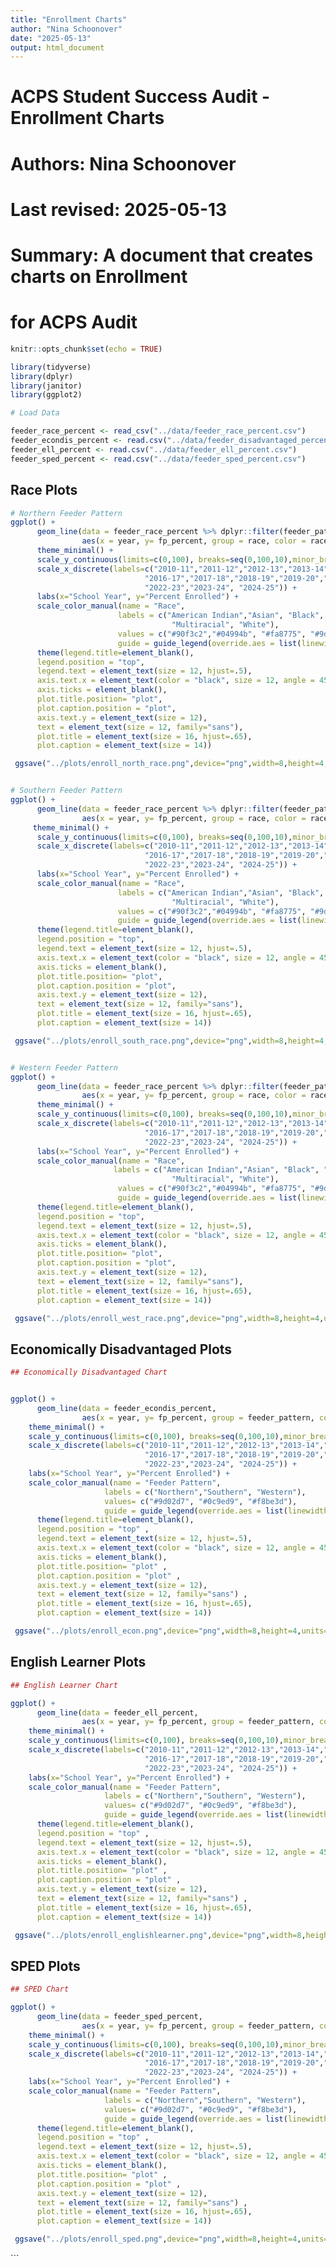 ```yaml
---
title: "Enrollment Charts"
author: "Nina Schoonover"
date: "2025-05-13"
output: html_document
---
```

###############################################################
# ACPS Student Success Audit - Enrollment Charts       
# Authors: Nina Schoonover     
# Last revised: 2025-05-13
# Summary: A document that creates charts on Enrollment
#          for ACPS Audit

```r
knitr::opts_chunk$set(echo = TRUE)

library(tidyverse)
library(dplyr)
library(janitor)
library(ggplot2)

# Load Data

feeder_race_percent <- read_csv("../data/feeder_race_percent.csv")
feeder_econdis_percent <- read.csv("../data/feeder_disadvantaged_percent.csv")
feeder_ell_percent <- read.csv("../data/feeder_ell_percent.csv")
feeder_sped_percent <- read.csv("../data/feeder_sped_percent.csv")


```

## Race Plots

```r

# Northern Feeder Pattern
ggplot() +
      geom_line(data = feeder_race_percent %>% dplyr::filter(feeder_pattern=="Northern"),
                aes(x = year, y= fp_percent, group = race, color = race)) +
      theme_minimal() +
      scale_y_continuous(limits=c(0,100), breaks=seq(0,100,10),minor_breaks=seq(0,100,5)) +
      scale_x_discrete(labels=c("2010-11","2011-12","2012-13","2013-14","2014-15","2015-16",
                              "2016-17","2017-18","2018-19","2019-20","2020-21","2021-22",
                              "2022-23","2023-24", "2024-25")) +
      labs(x="School Year", y="Percent Enrolled") +
      scale_color_manual(name = "Race",
                        labels = c("American Indian","Asian", "Black", "Hispanic", "Pacific Islander", 
                                    "Multiracial", "White"), 
                        values = c("#90f3c2","#04994b", "#fa8775", "#9d02d7", "#ff23bc", "#0c9ed9", "#f8be3d"),
                        guide = guide_legend(override.aes = list(linewidth = 2)))  + 
      theme(legend.title=element_blank(), 
      legend.position = "top", 
      legend.text = element_text(size = 12, hjust=.5), 
      axis.text.x = element_text(color = "black", size = 12, angle = 45, hjust = 1), 
      axis.ticks = element_blank(), 
      plot.title.position= "plot", 
      plot.caption.position = "plot", 
      axis.text.y = element_text(size = 12), 
      text = element_text(size = 12, family="sans"), 
      plot.title = element_text(size = 16, hjust=.65), 
      plot.caption = element_text(size = 14)) 

 ggsave("../plots/enroll_north_race.png",device="png",width=8,height=4,units="in")


# Southern Feeder Pattern
ggplot() +
      geom_line(data = feeder_race_percent %>% dplyr::filter(feeder_pattern=="Southern"),
                aes(x = year, y= fp_percent, group = race, color = race)) +
     theme_minimal() +
      scale_y_continuous(limits=c(0,100), breaks=seq(0,100,10),minor_breaks=seq(0,100,5)) +
      scale_x_discrete(labels=c("2010-11","2011-12","2012-13","2013-14","2014-15","2015-16",
                              "2016-17","2017-18","2018-19","2019-20","2020-21","2021-22",
                              "2022-23","2023-24", "2024-25")) +
      labs(x="School Year", y="Percent Enrolled") +
      scale_color_manual(name = "Race",
                        labels = c("American Indian","Asian", "Black", "Hispanic", "Pacific Islander", 
                                    "Multiracial", "White"), 
                        values = c("#90f3c2","#04994b", "#fa8775", "#9d02d7", "#ff23bc", "#0c9ed9", "#f8be3d"),
                        guide = guide_legend(override.aes = list(linewidth = 2)))  + 
      theme(legend.title=element_blank(), 
      legend.position = "top", 
      legend.text = element_text(size = 12, hjust=.5), 
      axis.text.x = element_text(color = "black", size = 12, angle = 45, hjust = 1), 
      axis.ticks = element_blank(), 
      plot.title.position= "plot", 
      plot.caption.position = "plot", 
      axis.text.y = element_text(size = 12), 
      text = element_text(size = 12, family="sans"), 
      plot.title = element_text(size = 16, hjust=.65), 
      plot.caption = element_text(size = 14)) 

 ggsave("../plots/enroll_south_race.png",device="png",width=8,height=4,units="in")


# Western Feeder Pattern
ggplot() +
      geom_line(data = feeder_race_percent %>% dplyr::filter(feeder_pattern=="Western"),
                aes(x = year, y= fp_percent, group = race, color = race)) +
      theme_minimal() +
      scale_y_continuous(limits=c(0,100), breaks=seq(0,100,10),minor_breaks=seq(0,100,5)) +
      scale_x_discrete(labels=c("2010-11","2011-12","2012-13","2013-14","2014-15","2015-16",
                              "2016-17","2017-18","2018-19","2019-20","2020-21","2021-22",
                              "2022-23","2023-24", "2024-25")) +
      labs(x="School Year", y="Percent Enrolled") +
      scale_color_manual(name = "Race",
                       labels = c("American Indian","Asian", "Black", "Hispanic", "Pacific Islander", 
                                    "Multiracial", "White"), 
                        values = c("#90f3c2","#04994b", "#fa8775", "#9d02d7", "#ff23bc", "#0c9ed9", "#f8be3d"),
                        guide = guide_legend(override.aes = list(linewidth = 2))) + 
      theme(legend.title=element_blank(), 
      legend.position = "top", 
      legend.text = element_text(size = 12, hjust=.5), 
      axis.text.x = element_text(color = "black", size = 12, angle = 45, hjust = 1), 
      axis.ticks = element_blank(), 
      plot.title.position= "plot", 
      plot.caption.position = "plot", 
      axis.text.y = element_text(size = 12), 
      text = element_text(size = 12, family="sans"), 
      plot.title = element_text(size = 16, hjust=.65), 
      plot.caption = element_text(size = 14)) 

 ggsave("../plots/enroll_west_race.png",device="png",width=8,height=4,units="in")


```

## Economically Disadvantaged Plots

```r
## Economically Disadvantaged Chart


ggplot() +
      geom_line(data = feeder_econdis_percent,
                aes(x = year, y= fp_percent, group = feeder_pattern, color = feeder_pattern)) +
    theme_minimal() +
    scale_y_continuous(limits=c(0,100), breaks=seq(0,100,10),minor_breaks=seq(0,100,5))+
    scale_x_discrete(labels=c("2010-11","2011-12","2012-13","2013-14","2014-15","2015-16",
                              "2016-17","2017-18","2018-19","2019-20","2020-21","2021-22",
                              "2022-23","2023-24", "2024-25")) +
    labs(x="School Year", y="Percent Enrolled") +
    scale_color_manual(name = "Feeder Pattern",
                     labels = c("Northern","Southern", "Western"),
                     values= c("#9d02d7", "#0c9ed9", "#f8be3d"),
                     guide = guide_legend(override.aes = list(linewidth = 2))) +
      theme(legend.title=element_blank(), 
      legend.position = "top" , 
      legend.text = element_text(size = 12, hjust=.5), 
      axis.text.x = element_text(color = "black", size = 12, angle = 45, hjust = 1) , 
      axis.ticks = element_blank(), 
      plot.title.position= "plot" , 
      plot.caption.position = "plot" , 
      axis.text.y = element_text(size = 12), 
      text = element_text(size = 12, family="sans") , 
      plot.title = element_text(size = 16, hjust=.65), 
      plot.caption = element_text(size = 14))

 ggsave("../plots/enroll_econ.png",device="png",width=8,height=4,units="in")


```

## English Learner Plots

```r
## English Learner Chart

ggplot() +
      geom_line(data = feeder_ell_percent,
                aes(x = year, y= fp_percent, group = feeder_pattern, color = feeder_pattern)) +
    theme_minimal() +
    scale_y_continuous(limits=c(0,100), breaks=seq(0,100,10),minor_breaks=seq(0,100,5))+
    scale_x_discrete(labels=c("2010-11","2011-12","2012-13","2013-14","2014-15","2015-16",
                              "2016-17","2017-18","2018-19","2019-20","2020-21","2021-22",
                              "2022-23","2023-24", "2024-25")) +
    labs(x="School Year", y="Percent Enrolled") +
    scale_color_manual(name = "Feeder Pattern",
                     labels = c("Northern","Southern", "Western"),
                     values= c("#9d02d7", "#0c9ed9", "#f8be3d"),
                     guide = guide_legend(override.aes = list(linewidth = 2))) +
      theme(legend.title=element_blank(), 
      legend.position = "top" , 
      legend.text = element_text(size = 12, hjust=.5), 
      axis.text.x = element_text(color = "black", size = 12, angle = 45, hjust = 1) , 
      axis.ticks = element_blank(), 
      plot.title.position= "plot" , 
      plot.caption.position = "plot" , 
      axis.text.y = element_text(size = 12), 
      text = element_text(size = 12, family="sans") , 
      plot.title = element_text(size = 16, hjust=.65), 
      plot.caption = element_text(size = 14))

 ggsave("../plots/enroll_englishlearner.png",device="png",width=8,height=4,units="in")


```

## SPED Plots

```r
## SPED Chart

ggplot() +
      geom_line(data = feeder_sped_percent,
                aes(x = year, y= fp_percent, group = feeder_pattern, color = feeder_pattern)) +
    theme_minimal() +
    scale_y_continuous(limits=c(0,100), breaks=seq(0,100,10),minor_breaks=seq(0,100,5))+
    scale_x_discrete(labels=c("2010-11","2011-12","2012-13","2013-14","2014-15","2015-16",
                              "2016-17","2017-18","2018-19","2019-20","2020-21","2021-22",
                              "2022-23","2023-24", "2024-25")) +
    labs(x="School Year", y="Percent Enrolled") +
    scale_color_manual(name = "Feeder Pattern",
                     labels = c("Northern","Southern", "Western"),
                     values= c("#9d02d7", "#0c9ed9", "#f8be3d"),
                     guide = guide_legend(override.aes = list(linewidth = 2))) +
      theme(legend.title=element_blank(), 
      legend.position = "top" , 
      legend.text = element_text(size = 12, hjust=.5), 
      axis.text.x = element_text(color = "black", size = 12, angle = 45, hjust = 1) , 
      axis.ticks = element_blank(), 
      plot.title.position= "plot" , 
      plot.caption.position = "plot" , 
      axis.text.y = element_text(size = 12), 
      text = element_text(size = 12, family="sans") , 
      plot.title = element_text(size = 16, hjust=.65), 
      plot.caption = element_text(size = 14))

 ggsave("../plots/enroll_sped.png",device="png",width=8,height=4,units="in")

```

```

